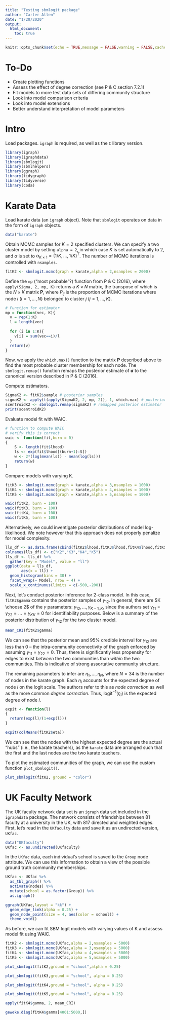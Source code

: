 ```yaml
---
title: "Testing sbmlogit package"
author: "Carter Allen"
date: "1/20/2020"
output: 
  html_document:
    toc: true
---
```


```r
knitr::opts_chunk$set(echo = TRUE,message = FALSE,warning = FALSE,cache = TRUE)
```

# To-Do 

- Create plotting functions
- Assess the effect of degree correction (see P & C section 7.2.1)
- Fit models to more test data sets of differing community structure
- Look into model comparison criteria
- Look into model extensions 
- Better understand interpretation of model parameters

# Intro 

Load packages. `igraph` is required, as well as the `C` library version.

```r
library(igraph)
library(igraphdata)
library(sbmlogit)
library(sbmlhelpers)
library(ggraph)
library(tidygraph)
library(tidyverse)
library(coda)
```

# Karate Data

Load karate data (an `igraph` object). Note that `sbmlogit` operates on data in the form of `igraph` objects.

```r
data("karate")
```

Obtain MCMC samples for $K = 2$ specified clusters. We can specify a two cluster model by setting `alpha = 2`, in which case $K$ is set automatically to 2, and $\alpha$ is set to $\alpha_{K \times 1} = (1/K,...,1/K)^T$. The number of MCMC iterations is controlled with `nsamples`.

```r
fitK2 <- sbmlogit.mcmc(graph = karate,alpha = 2,nsamples = 2000)
```

Define the `mp` ("most probable"?) function from P & C (2016), where `apply(Sigma, 2, mp, K)` returns a $K \times N$ matrix, the transpose of which is the ${N \times K}$ matrix $\mathbf{P}$, where $P_{ij}$ is the proportion of MCMC iterations where node $i$ ($i = 1,...,N$) belonged to cluster $j$ ($j = 1,...,K$).

```r
# Function for estimator
mp = function(vec, K){
  v = rep(1:K)
  l = length(vec)
  
  for (i in 1:K){
    v[i] = sum(vec==i)/l
  }
  return(v)
}
```

Now, we apply the `which.max()` function to the matrix $\mathbf{P}$ described above to find the most probable cluster membership for each node. The `sbmlogit.remap()` function remaps the posterior estimate of $\boldsymbol\sigma$ to the canonical version described in P & C (2016).

Compute estimators. 

```r
SigmaK2 <- fitK2$sample # posterior samples
sigmaK2 <- apply(t(apply(SigmaK2, 2, mp, 2)), 1, which.max) # posterior estimator
scentroidK2 <- sbmlogit.remap(sigmaK2) # remapped posterior estimator
print(scentroidK2)
```

Evaluate model fit with WAIC.

```r
# function to compute WAIC
# verify this is correct
waic <- function(fit,burn = 0)
{
    S <- length(fit$lhood)
    ls <- exp(fit$lhood[(burn+1):S])
    w <- 2*(log(mean(ls)) - mean(log(ls)))
    return(w)
}
```

Compare models with varying K. 

```r
fitK3 <- sbmlogit.mcmc(graph = karate,alpha = 3,nsamples = 1000)
fitK4 <- sbmlogit.mcmc(graph = karate,alpha = 4,nsamples = 1000)
fitK5 <- sbmlogit.mcmc(graph = karate,alpha = 5,nsamples = 1000)
```

```r
waic(fitK2, burn = 100)
waic(fitK3, burn = 100)
waic(fitK4, burn = 100)
waic(fitK5, burn = 100)
```

Alternatively, we could inventigate posterior distributions of model log-likelihood. We note however that this approach does not properly penalize for model complexity. 

```r
lls_df <- as.data.frame(cbind(fitK2$lhood,fitK3$lhood,fitK4$lhood,fitK5$lhood))
colnames(lls_df) <- c("K2","K3","K4","K5")
lls_df <- lls_df %>% 
  gather(key = "Model", value = "ll")
ggplot(data = lls_df,
       aes(x = ll)) + 
  geom_histogram(bins = 30) + 
  facet_wrap(~ Model, nrow = 4) +
  scale_x_continuous(limits = c(-500,-200))
```


Next, let's conduct posterior inference for 2-class model. In this case, `fitK2$gamma` contains the posterior samples of $\gamma_{12}$. In general, there are $K \choose 2$ of the $\gamma$ parameters: $\gamma_{12},...,\gamma_{K-1,K}$, since the authors set $\gamma_{11} = \gamma_{22} = ... = \gamma_{KK} = 0$ for identifiability purposes. Below is a summary of the posterior distribution of $\gamma_{12}$ for the two cluster model. 

```r
mean_CRI(fitK2$gamma)
```

We can see that the posterior mean and 95\% credible interval for $\gamma_{12}$ are less than 0 -- the intra-community connectivity of the graph enforced by assuming $\gamma_{11} = \gamma_{22} = 0$. Thus, there is significantly less propensity for edges to exist _between_ the two communities than _within_ the two communities. This is indicative of strong assortative community structure. 

The remaining parameters to infer are $\eta_1,...,\eta_{N}$, where $N = 34$ is the number of nodes in the karate graph. Each $\eta_i$ accounts for the expected degree of node $i$ on the logit scale. The authors refer to this as _node correction_ as well as the more common _degree correction_. Thus, $\text{logit}^{-1}(\eta_i)$ is the expected degree of node $i$.

```r
expit <- function(l)
{
  return(exp(l)/(1+exp(l)))
}
```

```r
expit(colMeans(fitK2$eta))
```

We can see that the nodes with the highest expected degree are the actual "hubs" (i.e., the karate teachers), as the `karate` data are arranged such that the first and the last nodes are the two karate teachers. 

To plot the estimated communities of the graph, we can use the custom function `plot_sbmlogit()`.

```r
plot_sbmlogit(fitK2, ground = "color")
```

# UK Faculty Network

The UK faculty network data set is an `igraph` data set included in the `igraphdata` package. The network consists of friendships between 81 faculty at a university in the UK, with 817 directed and weighted edges. First, let's read in the `UKfaculty` data and save it as an undirected version, `UKfac`.

```r
data("UKfaculty")
UKfac <- as.undirected(UKfaculty)
```

In the `UKfac` data, each individual's school is saved to the `Group` node attribute. We can use this information to obtain a view of the possible ground truth community memberships. 

```r
UKfac <- UKfac %>%
  as_tbl_graph() %>%
  activate(nodes) %>%
  mutate(school = as.factor(Group)) %>%
  as.igraph()
```


```r
ggraph(UKfac,layout = "kk") +
  geom_edge_link(alpha = 0.25) + 
  geom_node_point(size = 4, aes(color = school)) + 
  theme_void()
```

As before, we can fit SBM logit models with varying values of K and assess model fit using WAIC. 
```r
fitK2 <- sbmlogit.mcmc(UKfac,alpha = 2,nsamples = 5000)
fitK3 <- sbmlogit.mcmc(UKfac,alpha = 3,nsamples = 5000)
fitK4 <- sbmlogit.mcmc(UKfac,alpha = 4,nsamples = 5000)
fitK5 <- sbmlogit.mcmc(UKfac,alpha = 5,nsamples = 5000)
```

```r
plot_sbmlogit(fitK2,ground = "school",alpha = 0.25)
```

```r
plot_sbmlogit(fitK3,ground = "school", alpha = 0.25)
```

```r
plot_sbmlogit(fitK4,ground = "school", alpha = 0.25)
```

```r
plot_sbmlogit(fitK5,ground = "school", alpha = 0.25)
```

```r
apply(fitK4$gamma, 2, mean_CRI)
```

```r
geweke.diag(fitK4$gamma[4001:5000,])
```



